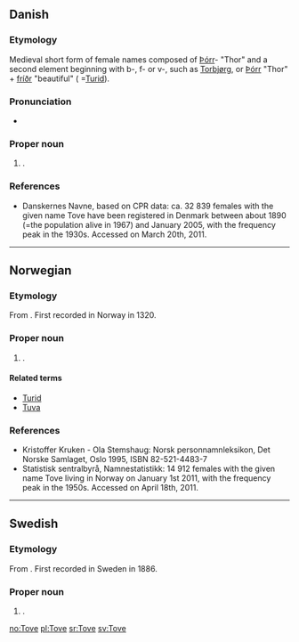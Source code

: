 {{also|tove|to've}}
==Danish==

===Etymology===
Medieval short form of {{etyl|non|da}} female names composed of [[Þórr]]- "Thor" and a second element beginning with b-, f- or v-, such as [[Torbjørg]], or [[Þórr]] "Thor" + [[fríðr]] "beautiful" ( =[[Turid]]).

===Pronunciation===
* {{IPA|/toːvə/|[ˈtˢoːwə]|lang=da}}

===Proper noun===
{{infl|da|proper noun}}

# {{given name|female|lang=da}}.

===References===
* [http://www.danskernesnavne.navneforskning.ku.dk/ ] Danskernes Navne, based on CPR data: ca. 32 839 females with the given name Tove have been registered in Denmark between about 1890 (=the population alive in 1967) and January 2005, with the frequency peak in the 1930s. Accessed on March 20th, 2011.

----

==Norwegian==

===Etymology===
From {{etyl|da|no}} {{term|Tove|lang=da}}. First recorded in Norway in 1320.

===Proper noun===
{{no-proper noun}}

# {{given name|female|lang=no}}.

====Related terms====
* [[Turid]]
* [[Tuva]]

===References===
* Kristoffer Kruken - Ola Stemshaug: Norsk personnamnleksikon, Det Norske Samlaget, Oslo 1995, ISBN 82-521-4483-7
* [http://www.ssb.no/navn/ ] Statistisk sentralbyrå, Namnestatistikk: 14 912 females with the given name Tove living in Norway on January 1st 2011, with the frequency peak in the 1950s. Accessed on April 18th, 2011.

----

==Swedish==

===Etymology===
From {{etyl|da|sv}} {{term|Tove|lang=da}}. First recorded in Sweden in 1886.

===Proper noun===
{{infl|sv|proper noun}}

# {{given name|female|lang=sv}}.

[[no:Tove]]
[[pl:Tove]]
[[sr:Tove]]
[[sv:Tove]]